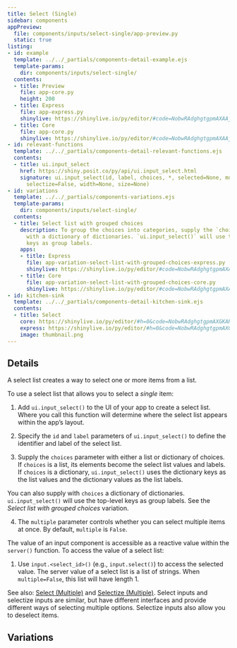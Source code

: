 ```yaml
---
title: Select (Single)
sidebar: components
appPreview:
  file: components/inputs/select-single/app-preview.py
  static: true
listing:
- id: example
  template: ../../_partials/components-detail-example.ejs
  template-params:
    dir: components/inputs/select-single/
  contents:
  - title: Preview
    file: app-core.py
    height: 200
  - title: Express
    file: app-express.py
    shinylive: https://shinylive.io/py/editor/#code=NobwRAdghgtgpmAXAAjFADugdOgnmAGlQGMB7CAFzkqVQDMAnUmZAZwAsBLCXZTmdKQYVkDagBM4DADoRGzNlx5Y4AD3RjWrPgKEju6AK4UihzrIsQzWA8YD6rOABs4xCgApkyAMTIAPH6yXl7SYI4ubqFEPv6BEMHIoQDKzq4iUPGk6BSc5MgARs6kAO6IUV6+AUHBIKEAjACCoSihAMLspJzEcMiN5fUAQs2JYO2d3b1DhCN1rcNtHV09s6EAvtGVcQCUFbGWsgACYhCSDFhUqhSyknTIAG5QToZw7ltl8cFiFIYM8XShIFsFCw4TSr1WoVk0zAFFw6AQKBhagoYFWAF0gA
  - title: Core
    file: app-core.py
    shinylive: https://shinylive.io/py/editor/#code=NobwRAdghgtgpmAXAAjFADugdOgnmAGlQGMB7CAFzkqVQDMAnUmZAZwAsBLCXZTmdKQYVkAQUxEG1ACZwGRAK6cAOhFUZ0AfSXIAvMiU4oAczia6nAB5xpAClXJHBzlm7oFFTazgAbOMQpbRwBiZAAeMIcnaOUwbz8A2KJkUIio6MdYgGVffxEoCGRSdApOcmQAI19SAHdEJJDwyMKMxxBYgEZRWJRYgGF2Uk5iOGQuhs6AIR7kfsHh0Y7pwlmwDr6ZuaGRsY2wAF9k1ObogEojpvTnLFIPd08qS0DYgDcoHwU4WPPVU9V-iCyOhsOQvOS2NweIi3Cj3IjeVisMoQU71FqOAACUkBciwjwoVyByDeHzgtlRV2iUgoCgYhTosRAkIoWHieXJ+1iAPUmD0Ykwtg02k48NBcj+EBWYAouHQCBQ0rgTwOAF0gA
- id: relevant-functions
  template: ../../_partials/components-detail-relevant-functions.ejs
  contents:
  - title: ui.input_select
    href: https://shiny.posit.co/py/api/ui.input_select.html
    signature: ui.input_select(id, label, choices, *, selected=None, multiple=False,
      selectize=False, width=None, size=None)
- id: variations
  template: ../../_partials/components-variations.ejs
  template-params:
    dir: components/inputs/select-single/
  contents:
  - title: Select list with grouped choices
    description: To group the choices into categories, supply the `choices` argument
      with a dictionary of dictionaries. `ui.input_select()` will use the top-level
      keys as group labels.
    apps:
    - title: Express
      file: app-variation-select-list-with-grouped-choices-express.py
      shinylive: https://shinylive.io/py/editor/#code=NobwRAdghgtgpmAXAAjFADugdOgnmAGlQGMB7CAFzkqVQDMAnUmZAZwAsBLCXZTmdKQYVkDagBM4DADoRGzNlx5Y4AD3RjWrPgKEju6AK4UihzrNlmsB4wH1WcADZxiFABSzkX5NLAPnrr4Ent6+AMpOLiJQEMik6BSc5MgARk6kAO6IQSFeILneXr4AjL4o+WDFAIJlPmAAwuyknMRwyNVBdcUAQrW+jc2t7b2EXfV9DU0tbcXjYAC+wbGFoWAATLUVazW0-VND252+ayMoe4NtJ0frc2eTF8hrc4sFLxAAlBYQsgACYhCSBhYKiqCiySR0ZAANygjkMcDc72yyy8YgohgYsTovhANgoWH8UUR818slGYAouHQCBQFLUFAWAF0gA
    - title: Core
      file: app-variation-select-list-with-grouped-choices-core.py
      shinylive: https://shinylive.io/py/editor/#code=NobwRAdghgtgpmAXAAjFADugdOgnmAGlQGMB7CAFzkqVQDMAnUmZAZwAsBLCXZTmdKQYVkAQUxEG1ACZwGRAK6cAOhFUZ0AfSXIAvMiU4oAczia6AGyXSAFKuQODnLN3QKKm1nAtxiFOxCOQcjKYF4+fqEE9sEOoQDK3r4iUIGk6BSc5MgARt6kAO6IUTGxIKWxjqEAjKEo5WDVonUhYADC7KScxHDITVGt1QBCLaEdXT19I4SDbaPtnd291XNgAL7RgZVBoQBMLQ27zbRji5NHA3vTKKcTvbvTRHurNwt3yLurGxVB31sOAEpNkFDKR3G4PFQAB7+UIANygVjgoSBqgBqgxEFkdDYcjhchsrncRDBFAhRC8rFYWQgAOK-2QAAEpFi5FhoRQKtjkAikTY6T9HFIKAoGIE6KEQESKFhwsl+WtQpj1Jg9GJMDYNNpOBS8XJ0RAZmAKLh0AgUMa4DD1gBdIA
- id: kitchen-sink
  template: ../../_partials/components-detail-kitchen-sink.ejs
  contents:
  - title: Select
    core: https://shinylive.io/py/editor/#h=0&code=NobwRAdghgtgpmAXGKAHVA6VBPMAaMAYwHsIAXOcpMAMwCdiYACAZwAsBLCbJjmVYnTJMAgujxM6cKITIcAbnAlSIAEzh0JAVw4AdCPoDETAMqxUAGzhNVUMlCY1BNjjRobKwstlRwWTYhomQjZiDkI-fRY+SzgAfRCwiP8AXiZgXTARTIlMgCEcpkyAYULMgBFMgF19VXCyBNDwvyY0kEyoTMQisAB5VDlSUTKwACMunv7BiCYC-B7CCcypjiHSsABffQBzBi1fVUaklrb9JnOegHE91CYARgn2sG27zqQrm-umAFph+cyXuN3plrsR9l9fnMNngzhcQZ8AEyPAEIt7deFg24In5-XLPBFA9FgUHg7GQzLQ-RbAzQdBxHStJg6LBQbbxGgcCwWKCjKwAClh52Z3OwYIaJAsWhgEDiAHc6GgBTMLirjHkoNFCKw4FZZExZRwyGxWDErMEmslBSqmRwMIQoHRVErrS6bXaHYc2NJ1HQBWB1ZrTDq4LJMgBKGHK10XZlcVBaBosYOyZ3R10cVQpTJJ3VkB74K1pi7c0Y6rP+jXhbW5ph86L8M0WDgsMhhnKFovm44sFL12JHZosSOd605kMUTOZbIFqNpiMdl3MsXxhoUAAeZD9Y9kcEO8igkrg+fns5VJ+jxhMyeEBqNLlkq2gdB4iUHC7d9sdqaLzM-nu9Gh+uU9SPg6PDFBakRgOenaxhAK5xNum7vtGGblkhSIziOKolmWmRXjWt7GnUD6kGBXZvlh2HnK+yQpCR4qQUOKGukhu7lm8w6djBP62suCZxOuyFgGxe4HlocCYTx1rSaqQaEYaxq7Jiu4UZap4xraf7fmmv4enEXpQD6fokgcTAQd24ZcbxGBxgJSE6SOaHZteADM7YaUWuEWOWBHjvqilMMp+yqbRUHWdhYU9sFBwDskEUjqJ5YvJxLHnLJrpLgmCFCVu167nE+6Hu50EJRcGXnMYACyWgWHIsTVuO756V+aUfvphnGZkNV1RwDV+aGpVtXBCEOW1KrOSJ14ACwedR5zeeWPX1WaSFzfNUW9qa8RRWVRZJRkWQjHMVR7WmMC1StcApAAKnQElnWej2aRg-GrnAG55bmBVFRJs1DZ5TAVUwl7XgFd6EFoLaMAFqhGs1Wkeo5mWI46BkAb6JRQ2QMMAOoZvDAMjiN9nXsjRaTUhACs63UYt+Fg0RwTYzDBpw2wtORUxW0NjtTHPS6bNGuWCIAAyi6ga6c9GwMqllZA5R9wmiYV4lwDTROusDoMKXe0QAF7WKgDqwHAFB0Aj7qtYDcuo-+RmAfkxBrqY3hWFZw22nZiZk+NFyU9eABs0udvTYADTegUG0bJvwObIdFptfZWHFfgC6OHCG+W-0SCDpihLK-jTbwFAwP4dgBBAERtbLL1vYJStfeOP1q8HmsusDQtsNn4uS5zJ5tjStRwEESZ0IovrexIb0SEmLDRKQYaIPoVoAAIqD6GBCVa6ij-lYmHncfJL++UhkFodAzDQDPfao3QgN7GBIUfYZbGAK+zuvlCb9vs6741O4D4SQRMfZegMz4XyvjfZud8mAP3ggmJ+14QGv0yB-FUX81AaC3krHeI8AETlVsVUBp8zaQMcNAwB99H5IVcsfN+6CLiYJ-rgv++CVa-TgNNEh4CyGXwoeHfe1CEFkCQbmbhqD340gwRvbBv8VT-w4WrKmPDowQP4dfQRt9hErjEeOFRkjGHnGYXI1hCj2H7yIRJQOqjXTqKgVomBOjEFIRsYYoetJbhpDEKgPkaBUD0g4LPDQE9B6bCqEAA
    express: https://shinylive.io/py/editor/#h=0&code=NobwRAdghgtgpmAXGKAHVA6VBPMAaMAYwHsIAXOcpMAMwCdiYACAZwAsBLCbJjmVYnTJM6cKITIcAbnAA6Eeo1aduGOAA9Uoli179BwrqgCuZPE2MdzoiABM4defIDETAMqxUAGzhNbUMigmGkE-DhoaB0phMmxUOF1iGiZCNmIOQgT5Fj5vOAB9VPTM3QBeJmBZMABBKvMqgCE6piqAYWaqgBEqgF15WwyyQrSMhKZykCqoKsQWsAB5VElSJlr8OYAjGbnF5YgmJvWqwm2q3Y4V9rAAX3kAcwZjeNth4rGJ+SYvuYBxR9QmABGbaTMB3QHTJC-f5ApgAWlWHTBgK2UKqf2IT1hCMO1zwn2+6JhACYQVU7sTIbMiZiAcT4YijmDiajqWAMVj6Tiqnj5LcIC4mAAFKB3XzEJYXCAseSWLCigoSsgsAAUNA4Xi8UA2PlKABU6MY4ABKJwQADuHDIbAsHAwWuwmKGJC8xhgEHy5roaBVlts1tKVQALAAGEOodRVY2IAlfVwNKA5QisOA+CRMS3W1i5HwpEYlWMZq02uWEKB0Wwq6OF762jBliv5Nhiex0FWNRMZdypuASKM175yoymfIsHsSdv7WvTr4cWyBsBjtNkYH4AczrUbVMLhNJlPLpgqnL8XNeDgsMimtdTme1oqjFilY95V4P-E329fJe9ijzqprd9P1NAUP1rAABGxWwwCh1DIdc-DgZJvwkOAXikKBXTgQEqxjUDb1EMhjDofYaCqNxx1-WYQGHMgMGQlcq1uMAzVrVxyIPTMbQGCQpXLHh7wLD9OLrBtK2rPCvlLcsXmbKBW3bMBOkGXi6B4Vp8yyMBgM-IcIBMIZ6MnT9aznBd6NJa9jO+TdtzIiiiyzbi9j4vM3hlSyrNch9Sic18SkAzz6NQhdIQCmdgPgiDKCgmC4IkhCkIo1D8nQzDiRw+DawIoiSLs5dUKomi6Io9LjSYljvjY+zhIeWlUK8wTa2EqSKwy+KWpklsHAUjlniYdS3P7dq7Ro0cKKMzzTKqeiAGY6ky6ztVssB2J-BybVqp56oEzSwuMnbH0254-ISPbPyCv9kVC+CIviqK7AcaCNDiz97ES-K0Iwo0ZrazyRDgQjiOCPKfwKphqL00xiuXH6yqqCq4yYABZYwvEkPJ9x-QtmrtUTftvDqmy6tsqhRtGOAx1a+y0+DdP0sblwmqypsXCig3m+LaxsrwFzJ9Hc3ojm-oOp8cwKA6ztvC7SkqGokUOHpJZnGBUf5uB9UNOAlaYW7P3umLnvgt7MZQz7MKDfGrOyoHSJWpLbEKyHaPoi24eYkDWO7DjixSYwLyUP1rWxn2Ost6dCdk+S2j9sglAAdTnIOaeGjBRsMhbZ0u+iAFYhc87mFyp4RhMIGOA8Ttg86skXnx8E6WG1pqK4XYkwwjKvp11299ce2KjcQk3fxSr64GzsPP2t3K7Y+x39Ohn8x7dhGmCq72sxyAAvXxUHLWAAYcYOs1D8SdNx6Sibk7rGmIdR3FiHwhtP1OnYZn8meMln6IANg7z8C5B9MwlN7b13vACgjgPLVw0o+Wu4toGN2+MAhc7N1gr3cGkc0uggy8AoDAXQAQmCkEyDdZe4FIK90NvFY2F1h6YS-uPfCAMcrA2nqDB24Mirf0YvDCANwehAA
    image: thumbnail.png
---
```


:::{#example}
:::

:::{#relevant-functions}
:::

## Details

A select list creates a way to select one or more items from a list.

To use a select list that allows you to select a <em>single</em> item:

  1. Add `ui.input_select()` to the UI of your app to create a select list. Where you call this function will determine where the select list appears within the app's layout.

  2. Specify the `id` and `label` parameters of `ui.input_select()` to define the identifier and label of the select list.

  3. Supply the `choices` parameter with either a list or dictionary of choices. If `choices` is a list, its elements become the select list values and labels. If `choices` is a dictionary, `ui.input_select()` uses the dictionary keys as the list values and the dictionary values as the list labels.

  You can also supply with `choices` a dictionary of dictionaries. `ui.input_select()` will use the top-level keys as group labels. See the <em>Select list with grouped choices</em> variation.

  4. The `multiple` parameter controls whether you can select multiple items at once. By default, `multiple` is `False`.

The value of an input component is accessible as a reactive value within the `server()` function. To access the value of a select list:

  1. Use `input.<select_id>()` (e.g., `input.select()`) to access the selected value. The server value of a select list is a list of strings. When `multiple=False`, this list will have length 1.

See also: [Select (Multiple)](../select-multiple/index.qmd) and [Selectize (Multiple)](../selectize-multiple/index.qmd). Select inputs and selectize inputs are similar, but have different interfaces and provide different ways of selecting multiple options. Selectize inputs also allow you to deselect items.

## Variations

:::{#variations}
:::
